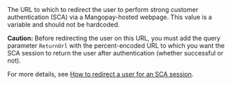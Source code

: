 <ResponseField name="RedirectUrl" type="string" >    
The URL to which to redirect the user to perform strong customer authentication (SCA) via a Mangopay-hosted webpage. This value is a variable and should not be hardcoded. 

**Caution:** Before redirecting the user on this URL, you must add the query parameter `ReturnUrl`  with the percent-encoded URL to which you want the SCA session to return the user after authentication (whether successful or not). 

For more details, see [How to redirect a user for an SCA session](/guides/users/sca#how-to-redirect-a-user-for-an-sca-session).
</ResponseField>